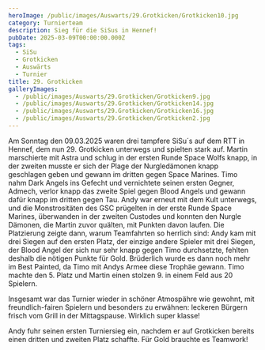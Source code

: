 ```yaml
---
heroImage: /public/images/Auswarts/29.Grotkicken/Grotkicken10.jpg
category: Turnierteam
description: Sieg für die SiSus in Hennef!
pubDate: 2025-03-09T00:00:00.000Z
tags:
  - SiSu
  - Grotkicken
  - Auswärts
  - Turnier
title: 29. Grotkicken
galleryImages:
  - /public/images/Auswarts/29.Grotkicken/Grotkicken9.jpg
  - /public/images/Auswarts/29.Grotkicken/Grotkicken14.jpg
  - /public/images/Auswarts/29.Grotkicken/Grotkicken16.jpg
  - /public/images/Auswarts/29.Grotkicken/Grotkicken2.jpg
---
```


Am Sonntag den 09.03.2025 waren drei tampfere SiSu´s auf dem RTT in Hennef, dem nun 29. Grotkicken unterwegs und spielten stark auf. Martin marschierte mit Astra und schlug in der ersten Runde Space Wolfs knapp, in der zweiten musste er sich der Plage der Nurgledämonen knapp geschlagen geben und gewann im dritten gegen Space Marines. Timo nahm Dark Angels ins Gefecht und vernichtete seinen ersten Gegner, Admech, verlor knapp das zweite Spiel gegen Blood Angels und gewann dafür knapp im dritten gegen Tau. Andy war erneut mit dem Kult unterwegs, und die Monstrositäten des GSC prügelten in der erste Runde Space Marines, überwanden in der zweiten Custodes und konnten den Nurgle Dämonen, die Martin zuvor quälten, mit Punkten davon laufen. Die Platzierung zeigte dann, warum Teamfahrten so herrlich sind: Andy kam mit drei Siegen auf den ersten Platz, der einzige andere Spieler mit drei Siegen, der Blood Angel der sich nur sehr knapp gegen Timo durchsetzte, fehlten deshalb die nötigen Punkte für Gold. Brüderlich wurde es dann noch mehr im Best Painted, da Timo mit Andys Armee diese Trophäe gewann. Timo machte den 5. Platz und Martin einen stolzen 9. in einem Feld aus 20 Spielern.

Insgesamt war das Turnier wieder in schöner Atmospähre wie gewohnt, mit freundlich-fairen Spielern und besonders zu erwähnen: leckeren Bürgern frisch vom Grill in der Mittagspause. Wirklich super klasse!

Andy fuhr seinen ersten Turniersieg ein, nachdem er auf Grotkicken bereits einen dritten und zweiten Platz schaffte. Für Gold brauchte es Teamwork!
